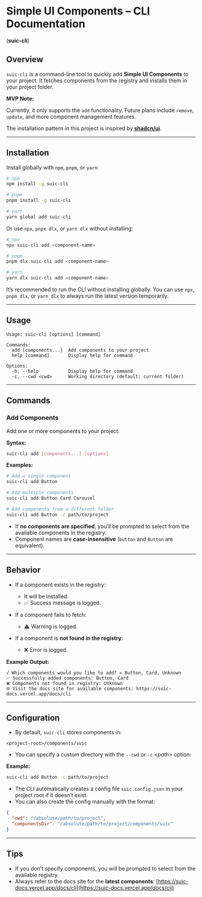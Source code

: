 # Simple UI Components – CLI Documentation

(**suic-cli**)

## Overview

`suic-cli` is a command-line tool to quickly add **Simple UI Components** to your project. It fetches components from the registry and installs them in your project folder.

**MVP Note:**

Currently, it only supports the `add` functionality. Future plans include `remove`, `update`, and more component management features.

<Callout title="Inspired By">

The installation pattern in this project is inspired by [**shadcn/ui**](https://ui.shadcn.com/docs/cli).

</Callout>

---

## Installation

Install globally with `npm`, `pnpm`, or `yarn`:

```bash
# npm
npm install -g suic-cli

# pnpm
pnpm install -g suic-cli

# yarn
yarn global add suic-cli
```

Or use `npx`, `pnpx dlx`, or `yarn dlx` without installing:

```bash
# npx
npx suic-cli add <component-name>

# pnpm
pnpm dlx suic-cli add <component-name>

# yarn
yarn dlx suic-cli add <component-name>
```

<Callout title="Tip">

It’s recommended to run the CLI without installing globally. You can use `npx`, `pnpm dlx`, or `yarn dlx` to always run the latest version temporarily.

</Callout>

---

## Usage

```plaintext
Usage: suic-cli [options] [command]

Commands:
  add [components...]  Add components to your project
  help [command]       Display help for command

Options:
  -h, --help           Display help for command
  -c, --cwd <cwd>      Working directory (default: current folder)
```

---

## Commands

### Add Components

Add one or more components to your project.

**Syntax:**

```bash
suic-cli add [components...] [options]
```

**Examples:**

```bash
# Add a single component
suic-cli add Button

# Add multiple components
suic-cli add Button Card Carousel

# Add components from a different folder
suic-cli add Button -c path/to/project
```

<Callout title="Note">

- If **no components are specified**, you’ll be prompted to select from the available components in the registry.
- Component names are **case-insensitive** (`button` and `Button` are equivalent).

</Callout>

---

## Behavior

- If a component exists in the registry:
  - It will be installed.
  - ✅ Success message is logged.

- If a component fails to fetch:
  - ⚠️ Warning is logged.

- If a component is **not found in the registry**:
  - ❌ Error is logged.

**Example Output:**

```plaintext
√ Which components would you like to add? » Button, Card, Unknown
✅ Successfully added components: Button, Card
❌ Components not found in registry: Unknown
🌐 Visit the docs site for available components: https://suic-docs.vercel.app/docs/cli
```

---

## Configuration

- By default, `suic-cli` stores components in:

```plaintext
<project-root>/components/suic
```

- You can specify a custom directory with the `--cwd` or `-c` _\<path\>_ option:

**Example:**

```bash
suic-cli add Button -c path/to/project
```

- The CLI automatically creates a config file `suic.config.json` in your project root if it doesn’t exist.
- You can also create the config manually with the format:

```json
{
  "cwd": "/absolute/path/to/project",
  "componentsDir": "/absolute/path/to/project/components/suic"
}
```

---

## Tips

- If you don’t specify components, you will be prompted to select from the available registry.
- Always refer to the docs site for the **latest components**: [https://suic-docs.vercel.app/docs/cli](https://suic-docs.vercel.app/docs/cli)

<CtaLink />
